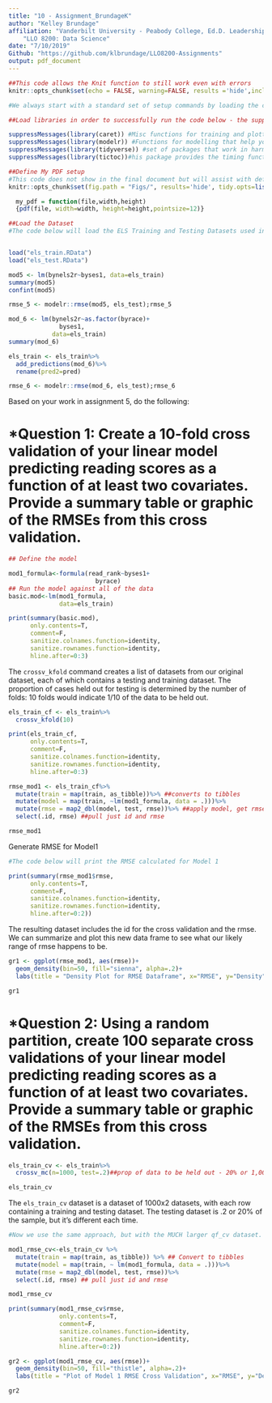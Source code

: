 ---
title: "10 - Assignment_BrundageK"
author: "Kelley Brundage"
affiliation: "Vanderbilt University - Peabody College, Ed.D. Leadership & Learning in Organizations program",
    "LLO 8200: Data Science"
date: "7/10/2019"
Github: "https://github.com/klbrundage/LLO8200-Assignments"
output: pdf_document
---

```{r setup, include=FALSE}
##This code allows the Knit function to still work even with errors 
knitr::opts_chunk$set(echo = FALSE, warning=FALSE, results ='hide',include=TRUE,messages=FALSE)

#We always start with a standard set of setup commands by loading the correct libraries. We will continue to work with our existing libraries and will add 'caret' in order to evaluate the perforance of a classifier.

##Load libraries in order to successfully run the code below - the suppressMessages coding will stop the install.packages information, etc.. from coming up in the Console and showing you what has run.

suppressMessages(library(caret)) #Misc functions for training and plotting classification and regression models.
suppressMessages(library(modelr)) #Functions for modelling that help you seamlessly integrate modelling into a pipeline of data manipulation and visualisation.
suppressMessages(library(tidyverse)) #set of packages that work in harmony because they share common data representations and 'API' design
suppressMessages(library(tictoc))#his package provides the timing functions 'tic' and 'toc' that can be nested. One can record all timings while a complex script is running, and examine the values later.

##Define My PDF setup
#This code does not show in the final document but will assist with definining the margin cutoff point and wraps the text to the next line.
knitr::opts_chunk$set(fig.path = "Figs/", results='hide', tidy.opts=list(width.cutoff=60)) 

  my_pdf = function(file,width,height)
  {pdf(file, width=width, height=height,pointsize=12)}

##Load the Dataset
#The code below will load the ELS Training and Testing Datasets used in Assignment #5


load("els_train.RData")
load("els_test.RData")
```

```{r Assignment 5 Code}
mod5 <- lm(bynels2r~byses1, data=els_train)
summary(mod5)
confint(mod5)

rmse_5 <- modelr::rmse(mod5, els_test);rmse_5

mod_6 <- lm(bynels2r~as.factor(byrace)+
              byses1,
            data=els_train)
summary(mod_6)

els_train <- els_train%>%
  add_predictions(mod_6)%>%
  rename(pred2=pred)

rmse_6 <- modelr::rmse(mod_6, els_test);rmse_6
```



Based on your work in assignment 5, do the following:

# *Question 1: Create a 10-fold cross validation of your linear model predicting reading scores as a function of at least two covariates. Provide a summary table or graphic of the RMSEs from this cross validation.


```{r Define & Run Model}
## Define the model

mod1_formula<-formula(read_rank~byses1+
                        byrace)
## Run the model against all of the data
basic.mod<-lm(mod1_formula,
              data=els_train) 

print(summary(basic.mod),
      only.contents=T,
      comment=F,
      sanitize.colnames.function=identity,
      sanitize.rownames.function=identity,
      hline.after=0:3)

```


The `crossv_kfold` command creates a list of datasets from our original dataset, each of which contains a testing and training dataset. The proportion of cases held out for testing is determined by the number of folds: 10 folds would indicate 1/10 of the data to be held out. 

```{r Kfold with 10 folds}

els_train_cf <- els_train%>%
  crossv_kfold(10)

print(els_train_cf,
      only.contents=T,
      comment=F,
      sanitize.colnames.function=identity,
      sanitize.rownames.function=identity,
      hline.after=0:3)
```


```{r Convert Training to Tibbles}

rmse_mod1 <- els_train_cf%>%
  mutate(train = map(train, as_tibble))%>% ##converts to tibbles
  mutate(model = map(train, ~lm(mod1_formula, data = .)))%>%
  mutate(rmse = map2_dbl(model, test, rmse))%>% ##apply model, get rmse
  select(.id, rmse) ##pull just id and rmse

rmse_mod1
```
Generate RMSE for Model1
```{r Model1 RMSE}
#The code below will print the RMSE calculated for Model 1

print(summary(rmse_mod1$rmse,
      only.contents=T,
      comment=F,
      sanitize.colnames.function=identity,
      sanitize.rownames.function=identity,
      hline.after=0:2))
```


The resulting dataset includes the id for the cross validation and the rmse. We can summarize and plot this new data frame to see what our likely range of rmse happens to be. 

```{r Plot RMSE dataframe, results="asis"}

gr1 <- ggplot(rmse_mod1, aes(rmse))+
  geom_density(bin=50, fill="sienna", alpha=.2)+
  labs(title = "Density Plot for RMSE Dataframe", x="RMSE", y="Density")

gr1
```


# *Question 2: Using a random partition, create 100 separate cross validations of your linear model predicting reading scores as a function of at least two covariates.  Provide a summary table or graphic of the RMSEs from this cross validation.

```{r Generalize Crossfold data}

els_train_cv <- els_train%>%
  crossv_mc(n=1000, test=.2)##prop of data to be held out - 20% or 1,000 rows to test

els_train_cv
```

The `els_train_cv` dataset is a dataset of 1000x2 datasets, with each row containing a training and testing dataset. The testing dataset is .2 or 20% of the sample, but it's different each time. 

```{r Model1 RMSE CV}
#Now we use the same approach, but with the MUCH larger qf_cv dataset. This will take a bit of time. 

mod1_rmse_cv<-els_train_cv %>% 
  mutate(train = map(train, as_tibble)) %>% ## Convert to tibbles
  mutate(model = map(train, ~ lm(mod1_formula, data = .)))%>%
  mutate(rmse = map2_dbl(model, test, rmse))%>% 
  select(.id, rmse) ## pull just id and rmse 

mod1_rmse_cv
```

```{r Summary of Model 1 RMSE CV}
print(summary(mod1_rmse_cv$rmse,
              only.contents=T,
              comment=F,
              sanitize.colnames.function=identity,
              sanitize.rownames.function=identity,
              hline.after=0:2))
```


```{r Summary & Plot of Model1 RMSE CV, results="asis"}



gr2 <- ggplot(mod1_rmse_cv, aes(rmse))+
  geom_density(bin=50, fill="thistle", alpha=.2)+
  labs(title = "Plot of Model 1 RMSE Cross Validation", x="RMSE", y="Density")

gr2
```
